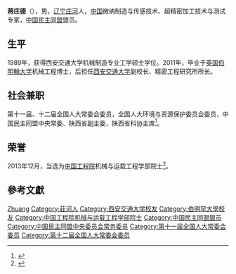 {{Infobox scientist
|name              = 蒋庄德
|image             =   <!--(filename only)-->
|image_size        = 
|caption           = 
|birth_date        = 1955年8月4日
|birth_place       = [[辽宁|辽宁]][[庄河|庄河]]
|death_date        = 
|death_place       = 
|residence         = {{PRC}}
|citizenship       = 
|nationality       = 
|ethnicity         = 
|fields            = 微纳制造和精密测量技术
|workplaces        = 
|alma_mater        = [[西安交通大学|西安交通大学]]<br />[[伯明翰大学|伯明翰大学]]
|doctoral_advisor  = 
|academic_advisors = 
|doctoral_students = 
|notable_students  = 
|known_for         = 
|author_abbrev_bot = 
|author_abbrev_zoo = 
|influences        = 
|influenced        = 
|awards            = 
|religion          =
|footnotes         = 
}}
'''蒋庄德'''（{{bd|1955年|8月4日|}}），男，[[辽宁|辽宁]][[庄河|庄河]]人，[[中华人民共和国|中国]]微纳制造与传感技术、超精密加工技术与测试专家，[[中国民主同盟|中国民主同盟]]盟员。

== 生平 ==
1989年，获得西安交通大学机械制造专业工学硕士学位。2011年，毕业于[[英国|英国]][[伯明翰大学|伯明翰大学]]机械工程博士，后担任[[西安交通大学|西安交通大学]]副校长、精密工程研究所所长。

== 社会兼职 ==
第十一届、十二届全国人大常委会委员，全国人大环境与资源保护委员会委员，中国民主同盟中央常委、陕西省副主委，陕西省科协主席<ref>{{cite news|title=全国人大代表信息-蒋庄德|url= http://210.82.31.1:8084/delegate/viewDelegate.action?dbid=122494|accessdate=2013-04-05|newspaper=全国人大网|archive-url=https://web.archive.org/web/20131212124408/http://www.npc.gov.cn/delegate/viewDelegate.action?dbid=122494|archive-date=2013-12-12|dead-url=yes}}</ref>。

== 荣誉 ==
2013年12月，当选为[[中国工程院|中国工程院]]机械与运载工程学部院士<ref>{{cite news|title=西安交通大学蒋庄德教授当选中国工程院院士|url=http://xian.qq.com/a/20131219/011338.htm|accessdate=2014-01-10|newspaper=腾讯网|archive-date=2020-08-11|archive-url=https://web.archive.org/web/20200811104905/https://xian.qq.com/a/20131219/011338.htm|dead-url=no}}</ref>。

== 參考文獻 ==
{{reflist}}

{{中国工程院机械与运载工程学部院士}}
{{国务院学位委员会第七届学科评议组/机械工程}}
{{Navboxes
| title  = 蒋庄德在[[中国民主同盟|中国民主同盟]]的职务
| list1  =
{{中国民主同盟第十届中央委员会}}
{{中国民主同盟第十一届中央委员会}}
}}

{{Authority control}}
{{DEFAULTSORT:Jiang蒋}}
[[Category:蔣姓|Zhuang]]
[[Category:莊河人|Category:莊河人]]
[[Category:西安交通大学校友|Category:西安交通大学校友]]
[[Category:伯明罕大學校友|Category:伯明罕大學校友]]
[[Category:中国工程院机械与运载工程学部院士|Category:中国工程院机械与运载工程学部院士]]
[[Category:中国民主同盟盟员|Category:中国民主同盟盟员]]
[[Category:中国民主同盟中央委员会常务委员|Category:中国民主同盟中央委员会常务委员]]
[[Category:第十一届全国人大常委会委员|Category:第十一届全国人大常委会委员]]
[[Category:第十二届全国人大常委会委员|Category:第十二届全国人大常委会委员]]

{{中国科学家小作品}}